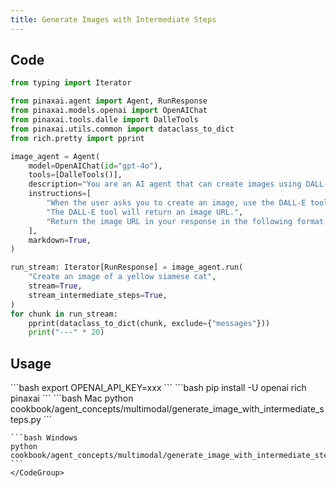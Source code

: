 ```yaml
---
title: Generate Images with Intermediate Steps
---
```


## Code

```python
from typing import Iterator

from pinaxai.agent import Agent, RunResponse
from pinaxai.models.openai import OpenAIChat
from pinaxai.tools.dalle import DalleTools
from pinaxai.utils.common import dataclass_to_dict
from rich.pretty import pprint

image_agent = Agent(
    model=OpenAIChat(id="gpt-4o"),
    tools=[DalleTools()],
    description="You are an AI agent that can create images using DALL-E.",
    instructions=[
        "When the user asks you to create an image, use the DALL-E tool to create an image.",
        "The DALL-E tool will return an image URL.",
        "Return the image URL in your response in the following format: `![image description](image URL)`",
    ],
    markdown=True,
)

run_stream: Iterator[RunResponse] = image_agent.run(
    "Create an image of a yellow siamese cat",
    stream=True,
    stream_intermediate_steps=True,
)
for chunk in run_stream:
    pprint(dataclass_to_dict(chunk, exclude={"messages"}))
    print("---" * 20)
```

## Usage

<Steps>
  <Snippet file="create-venv-step.mdx" />

  <Step title="Set your API key">
    ```bash
    export OPENAI_API_KEY=xxx
    ```
  </Step>

  <Step title="Install libraries">
    ```bash
    pip install -U openai rich pinaxai
    ```
  </Step>

  <Step title="Run Agent">
    <CodeGroup>
    ```bash Mac
    python cookbook/agent_concepts/multimodal/generate_image_with_intermediate_steps.py
    ```

    ```bash Windows
    python cookbook/agent_concepts/multimodal/generate_image_with_intermediate_steps.py
    ```
    </CodeGroup>
  </Step>
</Steps>